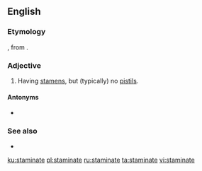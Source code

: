==English==

===Etymology===
{{etyl|la|en}} {{lena}} {{m|la|staminatus||consisting of threads}}, from {{m|la|stamen||thread}}.

===Adjective===
{{en-adj}}

# {{lb|en|botany}} Having [[stamen]]s, but (typically) no [[pistil]]s.

====Antonyms====
* {{l|en|pistillate}}

===See also===
* {{l|en|carpellate}}

[[ku:staminate]]
[[pl:staminate]]
[[ru:staminate]]
[[ta:staminate]]
[[vi:staminate]]